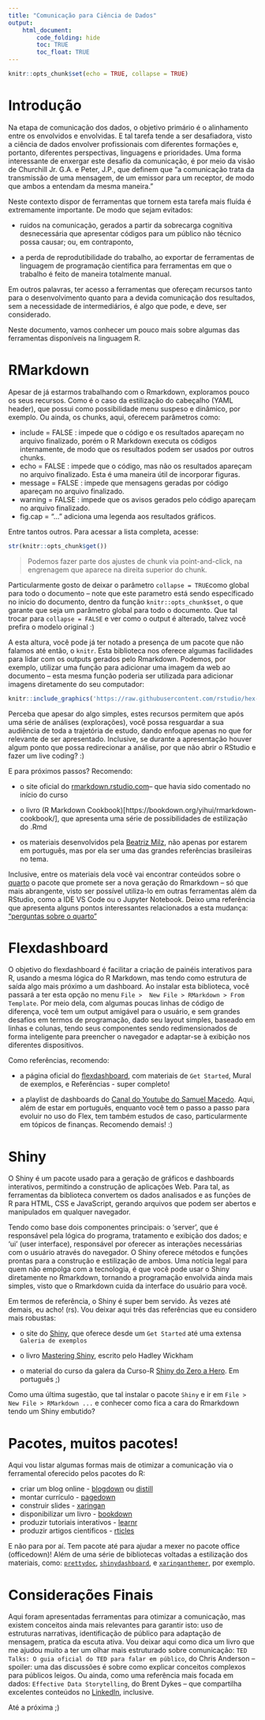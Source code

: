 ```yaml
---
title: "Comunicação para Ciência de Dados"
output: 
    html_document:
        code_folding: hide
        toc: TRUE
        toc_float: TRUE
---
```


```r
knitr::opts_chunk$set(echo = TRUE, collapse = TRUE)
```


# Introdução

Na etapa de comunicação dos dados, o objetivo primário é o alinhamento entre os envolvidos e envolvidas. E tal tarefa tende a ser desafiadora, visto a ciência de dados envolver profissionais com diferentes formações e, portanto, diferentes perspectivas, linguagens e prioridades. Uma forma interessante de enxergar este desafio da comunicação, é por meio da visão de Churchill Jr. G.A. e Peter, J.P., que definem que "a comunicação trata da transmissão de uma mensagem, de um emissor para um receptor, de modo que ambos a entendam da mesma maneira."

Neste contexto dispor de ferramentas que tornem esta tarefa mais fluída é extremamente importante. De modo que sejam evitados:

- ruidos na comunicação, gerados a partir da sobrecarga cognitiva desnecessária que apresentar códigos para um público não técnico possa causar; ou, em contraponto,

- a perda de reprodutibilidade do trabalho, ao exportar de ferramentas de linguagem de programação cientifica para ferramentas em que o trabalho é feito de maneira totalmente manual.


Em outros palavras, ter acesso a ferramentas que ofereçam recursos tanto para o desenvolvimento quanto para a devida comunicação dos resultados, sem a necessidade de intermediários, é algo que pode, e deve, ser considerado.

Neste documento, vamos conhecer um pouco mais sobre algumas das ferramentas disponíveis na linguagem R.



# RMarkdown

Apesar de já estarmos trabalhando com o Rmarkdown, exploramos pouco os seus recursos. Como é o caso da estilização do cabeçalho (YAML header), que possui como possibilidade menu suspeso e dinâmico, por exemplo. Ou ainda, os chunks, aqui, oferecem parâmetros como:


- include = FALSE : impede que o código e os resultados apareçam no arquivo finalizado, porém o R Markdown executa os códigos internamente, de modo que os resultados podem ser usados por outros chunks.
- echo = FALSE : impede que o código, mas não os resultados apareçam no arquivo finalizado. Esta é uma maneira útil de incorporar figuras.
- message = FALSE : impede que mensagens geradas por código apareçam no arquivo finalizado.
- warning = FALSE : impede que os avisos gerados pelo código apareçam no arquivo finalizado.
- fig.cap = "..." adiciona uma legenda aos resultados gráficos.

Entre tantos outros. Para acessar a lista completa, acesse:

```r
str(knitr::opts_chunk$get())
```

> Podemos fazer parte dos ajustes de chunk via point-and-click, na engrenagem que aparece na direita superior do chunk.

Particularmente gosto de deixar o parâmetro `collapse = TRUE`como global para todo o documento – note que este parametro está sendo específicado no início do documento, dentro da função `knitr::opts_chunk$set`, o que garante que seja um parâmetro global para todo o documento. Que tal trocar para `collapse = FALSE` e ver como o output é alterado, talvez você prefira o modelo original :) 

A esta altura, você pode já ter notado a presença de um pacote que não falamos até então, o `knitr`. Esta biblioteca nos oferece algumas facilidades para lidar com os outputs gerados pelo Rmarkdown. Podemos, por exemplo, utilizar uma função para adicionar uma imagem da web ao documento – esta mesma função poderia ser utilizada para adicionar imagens diretamente do seu computador:


```r
knitr::include_graphics('https://raw.githubusercontent.com/rstudio/hex-stickers/master/PNG/knitr.png')
```

Perceba que apesar do algo simples, estes recursos permitem que após uma série de análises (explorações), você possa resguardar a sua audiência de toda a trajetória de estudo, dando enfoque apenas no que for relevante de ser apresentado. Inclusive, se durante a apresentação houver algum ponto que possa redirecionar a análise, por que não abrir o RStudio e fazer um live coding? :) 


E para próximos passos? Recomendo:

- o site oficial do [rmarkdown.rstudio.com](https://rmarkdown.rstudio.com/docs/articles/rmarkdown.html)– que havia sido comentado no início do curso

- o livro (R Markdown Cookbook)[https://bookdown.org/yihui/rmarkdown-cookbook/], que apresenta uma série de possibilidades de estilização do .Rmd

-  os materiais desenvolvidos pela [Beatriz Milz](https://beamilz.com/talks/pt/), não apenas por estarem em português, mas por ela ser uma das grandes referências brasileiras no tema. 


Inclusive, entre os materiais dela você vai encontrar conteúdos sobre o [quarto](https://quarto.org/) o pacote que promete ser a nova geração do Rmarkdown – só que mais abrangente, visto ser possível utiliza-lo em outras ferramentas além da RStudio, como a IDE VS Code ou o Jupyter Notebook. Deixo uma referência que apresenta alguns pontos interessantes relacionados a esta mudança: ["perguntas sobre o quarto"](https://occasionaldivergences.com/posts/quarto-questions/?utm_campaign=Data_Elixir&utm_source=Data_Elixir_409/)



# Flexdashboard

O objetivo do flexdashboard é facilitar a criação de painéis interativos para R, usando a mesma lógica do R Markdown, mas tendo como estrutura de saída algo mais próximo a um dashboard. Ao instalar esta biblioteca, você passará a ter esta opção no menu `File >  New File > RMarkdown > From Template`. Por meio dela, com algumas poucas linhas de código de diferença, você tem um output amigável para o usuário, e sem grandes desafios em termos de programação, dado seu layout simples,  baseado em linhas e colunas, tendo seus componentes sendo redimensionados de forma inteligente para preencher o navegador e adaptar-se à exibição nos diferentes dispositivos. 

Como referências, recomendo:

- a página oficial do [flexdashboard](https://pkgs.rstudio.com/flexdashboard/), com materiais de `Get Started`, Mural de exemplos, e Referências - super completo!

- a playlist de dashboards do  [Canal do Youtube do Samuel Macedo](https://www.youtube.com/watch?v=51N-LSYXlHU&list=PLCQ7-I8jjAsn-2ZcKBjGE8XfPc1VAm05J). Aqui, além de estar em português, enquanto você tem o passo a passo para evoluir no uso do Flex, tem também estudos de caso, particularmente em tópicos de finanças. Recomendo demais! :) 



# Shiny

O Shiny é um pacote usado para a geração de gráficos e dashboards interativos, permitindo a construção de aplicações Web. Para tal, as ferramentas da biblioteca convertem os dados analisados e as funções de R para HTML, CSS e JavaScript, gerando arquivos que podem ser abertos e manipulados em qualquer navegador. 

Tendo como base dois componentes principais: o ‘server’, que é responsável pela lógica do programa, tratamento e exibição dos dados; e ‘ui’ (user interface), responsável por oferecer as interações necessárias com o usuário através do navegador. O Shiny oferece métodos e funções prontas para a construção e estilização de ambos. Uma notícia legal para quem não empolga com a tecnologia, é que você pode usar o Shiny diretamente no Rmarkdown, tornando a programação envolvida ainda mais simples, visto que o Rmarkdown cuida da interface do usuário para você. 

Em termos de referência, o Shiny é super bem servido. Às vezes até demais, eu acho! (rs). Vou deixar aqui três das referências que eu considero mais robustas: 

- o site do [Shiny](https://shiny.rstudio.com/), que oferece desde um `Get Started` até uma extensa `Galeria de exemplos`

- o livro [Mastering Shiny](https://mastering-shiny.org/index.html), escrito pelo Hadley Wickham

- o material do curso da galera da Curso-R [Shiny do Zero a Hero](https://curso-r.github.io/latinr-shiny/). Em português ;)  

Como uma última sugestão, que tal instalar o pacote `Shiny` e ir em `File >  New File > RMarkdown ...` e conhecer como fica a cara do Rmarkdown tendo um Shiny embutido? 


# Pacotes, muitos pacotes! 

Aqui vou listar algumas formas mais de otimizar a comunicação via o ferramental oferecido pelos pacotes do R: 

- criar um blog online - [blogdown](https://github.com/rstudio/blogdown) ou [distill](https://github.com/rstudio/distill)
- montar currículo - [pagedown](https://github.com/rstudio/pagedown)
- construir slides - [xaringan](https://github.com/yihui/xaringan)
- disponibilizar um livro - [bookdown](https://github.com/rstudio/bookdown)
- produzir tutoriais interativos - [learnr](https://github.com/rstudio/learnr)
- produzir artigos cientificos - [rticles](https://github.com/rstudio/rticles)


E não para por aí. Tem pacote até para ajudar a mexer no pacote office (officedown)! Além de uma série de bibliotecas voltadas a estilização dos materiais, como: [`prettydoc`](https://github.com/yixuan/prettydoc), [`shinydashboard`](https://github.com/rstudio/shinydashboard), e [`xaringanthemer`](https://github.com/gadenbuie/xaringanthemer), por exemplo.


# Considerações Finais

Aqui foram apresentadas ferramentas para otimizar a comunicação, mas existem conceitos ainda mais relevantes para garantir isto: uso de estruturas narrativas, identificação de público para adaptação de mensagem, pratica da escuta ativa. Vou deixar aqui como dica um livro que me ajudou muito a ter um olhar mais estruturado sobre comunicação: `TED Talks: O guia oficial do TED para falar em público`, do Chris Anderson – spoiler: uma das discussões é sobre como explicar conceitos complexos para públicos leigos. Ou ainda, como uma referência mais focada em dados: `Effective Data Storytelling`, do Brent Dykes – que compartilha excelentes conteúdos no [LinkedIn](https://www.linkedin.com/in/brentdykes/), inclusive.


Até a próxima ;)



